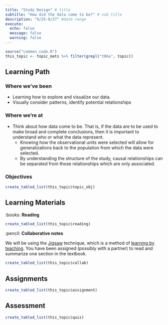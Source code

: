 ```yaml
---
title: "Study Design" # title 
subtitle: "How did the data come to be?" # sub title
description: "9/25-9/27" #date range
execute: 
  echo: false
  message: false
  warning: false
---
```



```r
source("common_code.R")
this_topic <- topic_mats %>% filter(grepl("t06a", topic))
```

## Learning Path

### Where we've been
* Learning how to explore and visualize our data. 
* Visually consider patterns, identify potential relationships

### Where we're at
* Think about how data come to be. That is, if the data are to be used to make broad and complete conclusions, then it is important to understand who or what the data represent. 
    * Knowing how the observational units were selected will allow for generalizations back to the population from which the data were selected. 
    * By understanding the structure of the study, causal relationships can be separated from those relationships which are only associated. 


### Objectives

```r
create_tabled_list(this_topic$topic_obj)
```

## Learning Materials


:books:  **Reading** 

```r
create_tabled_list(this_topic$reading)
```


:pencil: **Collaborative notes**

We will be using the [Jigsaw](https://en.wikipedia.org/wiki/Jigsaw_(teaching_technique)) technique, which is a method of [learning by teaching](https://en.wikipedia.org/wiki/Learning_by_teaching). You have been assigned (possibly with a partner) to read and summarize one section in the textbook. 

```r
create_tabled_list(this_topic$collab)
```

## Assignments

```r
create_tabled_list(this_topic$assignment)
```

## Assessment

```r
create_tabled_list(this_topic$quiz)
```


